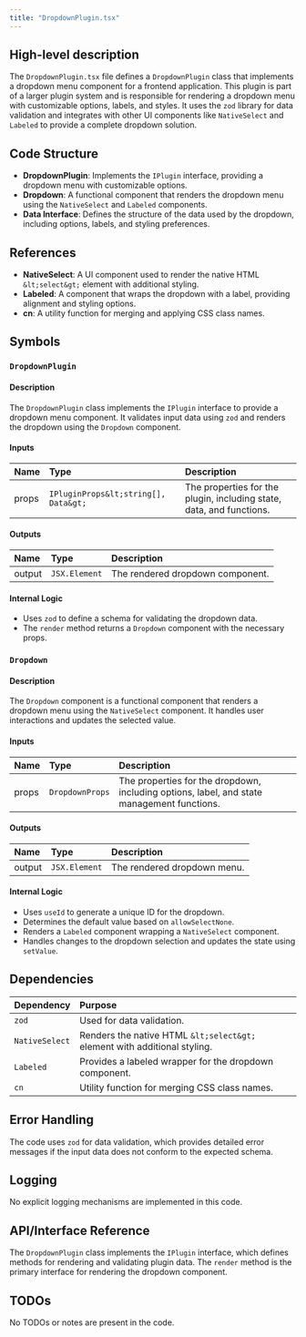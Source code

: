 ```yaml
---
title: "DropdownPlugin.tsx"
---
```


## High-level description

The `DropdownPlugin.tsx` file defines a `DropdownPlugin` class that implements a dropdown menu component for a frontend application. This plugin is part of a larger plugin system and is responsible for rendering a dropdown menu with customizable options, labels, and styles. It uses the `zod` library for data validation and integrates with other UI components like `NativeSelect` and `Labeled` to provide a complete dropdown solution.

## Code Structure

- **DropdownPlugin**: Implements the `IPlugin` interface, providing a dropdown menu with customizable options.
- **Dropdown**: A functional component that renders the dropdown menu using the `NativeSelect` and `Labeled` components.
- **Data Interface**: Defines the structure of the data used by the dropdown, including options, labels, and styling preferences.

## References

- **NativeSelect**: A UI component used to render the native HTML `&lt;select&gt;` element with additional styling.
- **Labeled**: A component that wraps the dropdown with a label, providing alignment and styling options.
- **cn**: A utility function for merging and applying CSS class names.

## Symbols

### `DropdownPlugin`
#### Description
The `DropdownPlugin` class implements the `IPlugin` interface to provide a dropdown menu component. It validates input data using `zod` and renders the dropdown using the `Dropdown` component.

#### Inputs
| Name | Type | Description |
|:-----|:-----|:------------|
| props | `IPluginProps&lt;string[], Data&gt;` | The properties for the plugin, including state, data, and functions. |

#### Outputs
| Name | Type | Description |
|:-----|:-----|:------------|
| output | `JSX.Element` | The rendered dropdown component. |

#### Internal Logic
- Uses `zod` to define a schema for validating the dropdown data.
- The `render` method returns a `Dropdown` component with the necessary props.

### `Dropdown`
#### Description
The `Dropdown` component is a functional component that renders a dropdown menu using the `NativeSelect` component. It handles user interactions and updates the selected value.

#### Inputs
| Name | Type | Description |
|:-----|:-----|:------------|
| props | `DropdownProps` | The properties for the dropdown, including options, label, and state management functions. |

#### Outputs
| Name | Type | Description |
|:-----|:-----|:------------|
| output | `JSX.Element` | The rendered dropdown menu. |

#### Internal Logic
- Uses `useId` to generate a unique ID for the dropdown.
- Determines the default value based on `allowSelectNone`.
- Renders a `Labeled` component wrapping a `NativeSelect` component.
- Handles changes to the dropdown selection and updates the state using `setValue`.

## Dependencies

| Dependency | Purpose |
|:-----------|:--------|
| `zod` | Used for data validation. |
| `NativeSelect` | Renders the native HTML `&lt;select&gt;` element with additional styling. |
| `Labeled` | Provides a labeled wrapper for the dropdown component. |
| `cn` | Utility function for merging CSS class names. |

## Error Handling

The code uses `zod` for data validation, which provides detailed error messages if the input data does not conform to the expected schema.

## Logging

No explicit logging mechanisms are implemented in this code.

## API/Interface Reference

The `DropdownPlugin` class implements the `IPlugin` interface, which defines methods for rendering and validating plugin data. The `render` method is the primary interface for rendering the dropdown component.

## TODOs

No TODOs or notes are present in the code.
